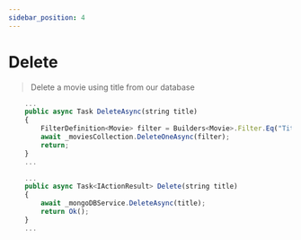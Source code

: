```yaml
---
sidebar_position: 4
---
```



# Delete

> Delete a movie using title from our database

```jsx title="Services/MongoDBService.cs"
    ...
    public async Task DeleteAsync(string title)
    {
        FilterDefinition<Movie> filter = Builders<Movie>.Filter.Eq("Title", title);
        await _moviesCollection.DeleteOneAsync(filter);
        return;
    }
    ...
```

```jsx title="Controllers/MovieController.cs"
    ...
    public async Task<IActionResult> Delete(string title)
    {
        await _mongoDBService.DeleteAsync(title);
        return Ok();
    }
    ...
```
